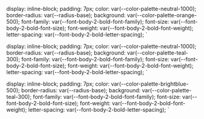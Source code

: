 
  display: inline-block;
  padding: 7px;
  color: var(--color-palette-neutral-1000);
  border-radius: var(--radius-base);
  background: var(--color-palette-orange-500);
  font-family: var(--font-body-2-bold-font-family);
  font-size: var(--font-body-2-bold-font-size);
  font-weight: var(--font-body-2-bold-font-weight);
  letter-spacing: var(--font-body-2-bold-letter-spacing);
`

  display: inline-block;
  padding: 7px;
  color: var(--color-palette-neutral-1000);
  border-radius: var(--radius-base);
  background: var(--color-palette-teal-300);
      font-family: var(--font-body-2-bold-font-family);
    font-size: var(--font-body-2-bold-font-size);
    font-weight: var(--font-body-2-bold-font-weight);
    letter-spacing: var(--font-body-2-bold-letter-spacing);
`

  display: inline-block;
  padding: 7px;
  color: var(--color-palette-brightblue-500);
  border-radius: var(--radius-base);
  background: var(--color-palette-teal-300);
      font-family: var(--font-body-2-bold-font-family);
    font-size: var(--font-body-2-bold-font-size);
    font-weight: var(--font-body-2-bold-font-weight);
    letter-spacing: var(--font-body-2-bold-letter-spacing);
`